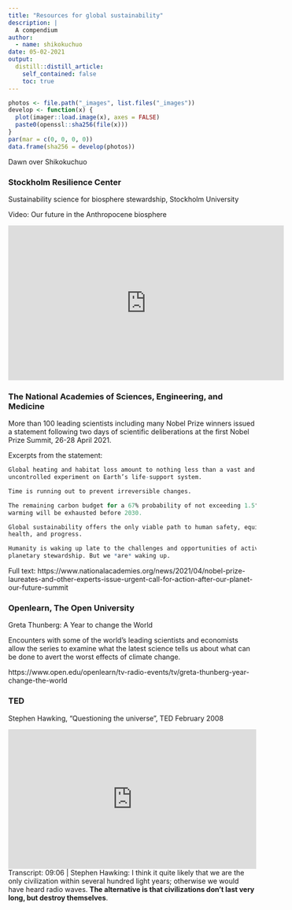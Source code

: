 ```yaml
---
title: "Resources for global sustainability"
description: |
  A compendium
author:
  - name: shikokuchuo
date: 05-02-2021
output:
  distill::distill_article:
    self_contained: false
    toc: true
---
```


```r

photos <- file.path("_images", list.files("_images"))
develop <- function(x) {
  plot(imager::load.image(x), axes = FALSE)
  paste0(openssl::sha256(file(x)))
}
par(mar = c(0, 0, 0, 0))
data.frame(sha256 = develop(photos))

```
<aside> Dawn over Shikokuchuo </aside>

### Stockholm Resilience Center

Sustainability science for biosphere stewardship, Stockholm University

Video: Our future in the Anthropocene biosphere

<iframe width="560" height="315" src="https://www.youtube-nocookie.com/embed/5pAONwIKor8" title="YouTube video player" frameborder="0" allow="accelerometer; autoplay; clipboard-write; encrypted-media; gyroscope; picture-in-picture" allowfullscreen></iframe>

### The National Academies of Sciences, Engineering, and Medicine

More than 100 leading scientists including many Nobel Prize winners issued a statement following two days of scientific deliberations at the first Nobel Prize Summit, 26-28 April 2021.

Excerpts from the statement:

```r
Global heating and habitat loss amount to nothing less than a vast and
uncontrolled experiment on Earth’s life-support system.

Time is running out to prevent irreversible changes.

The remaining carbon budget for a 67% probability of not exceeding 1.5°C global
warming will be exhausted before 2030. 

Global sustainability offers the only viable path to human safety, equity,
health, and progress.

Humanity is waking up late to the challenges and opportunities of active
planetary stewardship. But we *are* waking up.

```

Full text:
https://www.nationalacademies.org/news/2021/04/nobel-prize-laureates-and-other-experts-issue-urgent-call-for-action-after-our-planet-our-future-summit

### Openlearn, The Open University

Greta Thunberg: A Year to change the World

Encounters with some of the world’s leading scientists and economists allow the series to examine what the latest science tells us about what can be done to avert the worst effects of climate change.

https://www.open.edu/openlearn/tv-radio-events/tv/greta-thunberg-year-change-the-world

### TED

Stephen Hawking, "Questioning the universe", TED February 2008

<div style="max-width:854px"><div style="position:relative;height:0;padding-bottom:56.25%"><iframe src="https://embed.ted.com/talks/lang/en/stephen_hawking_questioning_the_universe" width="854" height="480" style="position:absolute;left:0;top:0;width:100%;height:100%" frameborder="0" scrolling="no" allowfullscreen></iframe></div></div>

<aside>
Transcript: 09:06 | 
Stephen Hawking: I think it quite likely that we are the only civilization within several hundred light years; otherwise we would have heard radio waves. **The alternative is that civilizations don't last very long, but destroy themselves**.
</aside>

